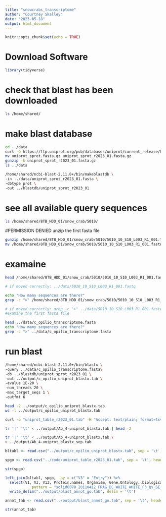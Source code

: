 ```yaml
---
title: "snowcrabs_transcriptome"
author: "Courtney Skalley"
date: "2023-05-18"
output: html_document
---
```


```r
knitr::opts_chunk$set(echo = TRUE)
```

# Download Software

```r
library(tidyverse)
```

# check that blast has been downloaded
```bash
ls /home/shared/
```


# make blast database

```bash
cd ../data
curl -O https://ftp.uniprot.org/pub/databases/uniprot/current_release/knowledgebase/complete/uniprot_sprot.fasta.gz
mv uniprot_sprot.fasta.gz uniprot_sprot_r2023_01.fasta.gz
gunzip -k uniprot_sprot_r2023_01.fasta.gz
ls ../data
```

```bash
/home/shared/ncbi-blast-2.11.0+/bin/makeblastdb \
-in ../data/uniprot_sprot_r2023_01.fasta \
-dbtype prot \
-out ../blastdb/uniprot_sprot_r2023_01
```

# see all available query sequences

```bash
ls /home/shared/8TB_HDD_01/snow_crab/5010/
```

#PERMISSION DENIED unzip the first fasta file
```bash
gunzip /home/shared/8TB_HDD_01/snow_crab/5010/5010_10_S10_L003_R1_001.fastq.gz
mv /home/shared/8TB_HDD_01/snow_crab/5010/5010_10_S10_L003_R1_001.fastq ../data/5010_10_S10_L003_R1_001.fastq
```





# examaine 
```bash
head /home/shared/8TB_HDD_01/snow_crab/5010/5010_10_S10_L003_R1_001.fasta

# if moved correctly: ../data/5010_10_S10_L003_R1_001.fastq

echo "How many sequences are there?"
grep -c ">" /home/shared/8TB_HDD_01/snow_crab/5010/5010_10_S10_L003_R1_001.fasta

# if moved correctly: grep -c ">" ../data/5010_10_S10_L003_R1_001.fastq
#examine the first fasta file
```


```bash
head ../data/c_opilio_transcriptome.fasta
echo "How many sequences are there?"
grep -c ">" ../data/c_opilio_transcriptome.fasta
```

# run blast

```bash
/home/shared/ncbi-blast-2.11.0+/bin/blastx \
-query ../data/c_opilio_transcriptome.fasta\
-db ../blastdb/uniprot_sprot_r2023_01 \
-out ../output/c_opilio_uniprot_blastx.tab \
-evalue 1E-20 \
-num_threads 20 \
-max_target_seqs 1 \
-outfmt 6
```



```bash
head -2 ../output/c_opilio_uniprot_blastx.tab
wc -l ../output/c_opilio_uniprot_blastx.tab
```

```bash
curl -o "uniprot_table_r2023_01.tab" -H "Accept: text/plain; format=tsv" "https://gannet.fish.washington.edu/seashell/snaps/uniprot_table_r2023_01.tab"
```


```bash
tr '|' '\t' < ../output/Ab_4-uniprot_blastx.tab | head -2
```
```bash
tr '|' '\t' < ../output/Ab_4-uniprot_blastx.tab \
> ../output/Ab_4-uniprot_blastx_sep.tab
```


```r
bltabl <- read.csv("../output/c_opilio_uniprot_blastx.tab", sep = '\t', header = FALSE)
```

```r
spgo <- read.csv("../code/uniprot_table_r2023_01.tab", sep = '\t', header = TRUE)
```

```r
str(spgo)
```


```r
left_join(bltabl, spgo,  by = c("V3" = "Entry")) %>%
  select(V1, V3, V13, Protein.names, Organism, Gene.Ontology..biological.process., Gene.Ontology.IDs) %>% mutate(V1 = str_replace_all(V1, 
            pattern = "solid0078_20110412_FRAG_BC_WHITE_WHITE_F3_QV_SE_trimmed", replacement = "Ab")) %>%
  write_delim("../output/blast_annot_go.tab", delim = '\t')
```

```r
annot_tab <- read.csv("../output/blast_annot_go.tab", sep = '\t', header = TRUE)
```

```r
str(annot_tab)
```
